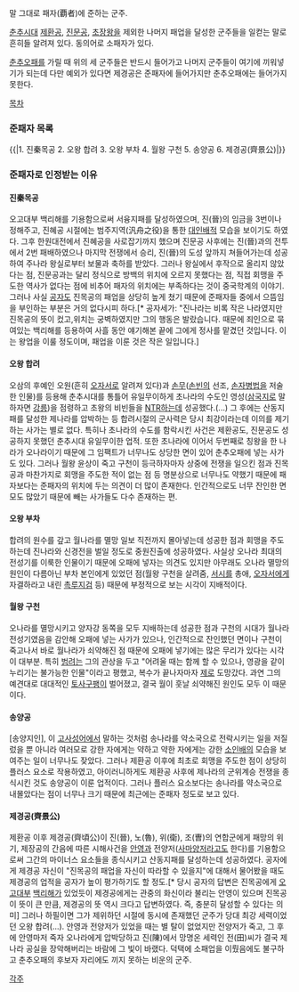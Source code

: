 말 그대로 패자(覇者)에 준하는 군주.

[[춘추시대]] [[제환공]], [[진문공]], [[초장왕]]을 제외한 나머지 패업을 달성한 군주들을 일컫는 말로 흔히들 알려져 있다. 동의어로 소패자가 있다.

[[춘추오패]]를 가릴 때 위의 세 군주들은 반드시 들어가고 나머지 군주들이 여기에 끼워넣기가 되는데 다만 예외가 있다면 제경공은 준패자에 들어가지만 춘추오패에는 들어가지 못한다.

[[목차]]
=== 준패자 목록 ===
{{|1. 진秦목공
2. 오왕 합려
3. 오왕 부차
4. 월왕 구천
5. 송양공
6. 제경공(齊景公)|}}

=== 준패자로 인정받는 이유 ===
==== 진秦목공 ====
오고대부 백리해를 기용함으로써 서융지패를 달성하였으며, 진(晉)의 임금을 3번이나 정해주고, 진혜공 시절에는 범주지역(汎舟之役)을 통한 [[대인배]]적 모습을 보이기도 하였다. 그후 한원대전에서 진혜공을 사로잡기까지 했으며 진문공 사후에는 진(晉)과의 전투에서 2번 패배하였으나 마지막 전쟁에서 승리, 진(晉)의 도성 앞까지 쳐들어가는데 성공하여 주나라 왕실로부터 보물과 축하를 받았다. 그러나 왕실에서 후작으로 올리지 않았다는 점, 진문공과는 달리 정식으로 방백의 위치에 오르지 못했다는 점, 직접 회맹을 주도한 역사가 없다는 점에 비추어 패자의 위치에는 부족하다는 것이 중국학계의 이야기. 그러나 사실 [[공자]]도 진목공의 패업을 상당히 높게 쳤기 때문에 준패자들 중에서 으뜸임을 부인하는 부분은 거의 없다시피 하다.[* 공자세가: "진나라는 비록 작은 나라였지만 진목공의 뜻이 컸고,위치는 궁벽하였지만 그의 행동은 발랐습니다. 때문에 죄인으로 묶여있는 백리해를 등용하여 사흘 동안 얘기해본 끝에 그에게 정사를 맡겼던 것입니다. 이는 왕업을 이룰 정도이며, 패업을 이룬 것은 작은 일입니다.]

==== 오왕 합려 ====
오삼의 후예인 오원(흔히 [[오자서]]로 알려져 있다)과 [[손무]]([[손빈]]의 선조, [[손자병법]]을 저술한 인물)를 등용해 춘추시대를 통틀어 유일무이하게 초나라의 수도인 영성([[삼국지]]로 말하자면 [[강릉]])을 점령하고 초왕의 비빈들을 [[NTR]]하는데 성공했다.(...) 그 후에는 산동지패를 달성한 제나라를 압박하는 등 합려시절의 군사력은 당시 최강이라는데 이의를 제기하는 사가는 별로 없다. 특히나 초나라의 수도를 함락시킨 사건은 제환공도, 진문공도 성공하지 못했던 춘추시대 유일무이한 업적. 또한 초나라에 이어서 두번째로 칭왕을 한 나라가 오나라이기 때문에 그 임팩트가 너무나도 상당한 면이 있어 춘추오패에 넣는 사가도 있다. 그러나 월왕 윤상이 죽고 구천이 등극하자마자 상중에 전쟁을 일으킨 점과 진목공과 마찬가지로 회맹을 주도한 적이 없는 점 등 명분상으로 너무나도 약했기 때문에 패자보다는 준패자의 위치에 두는 의견이 더 많이 존재한다. 인간적으로도 너무 잔인한 면모도 많았기 때문에 빼는 사가들도 다수 존재하는 편.

==== 오왕 부차 ====
합려의 원수를 갚고 월나라를 멸망 일보 직전까지 몰아넣는데 성공한 점과 회맹을 주도하는데 진나라와 신경전을 벌일 정도로 중원진출에 성공하였다. 사실상 오나라 최대의 전성기를 이룩한 인물이기 때문에 오패에 넣자는 의견도 있지만 아무래도 오나라 멸망의 원인이 다름아닌 부차 본인에게 있었던 점(월왕 구천을 살려줌, [[서시]]를 총애, [[오자서]]에게 자결하라고 내린 [[촉루지검]] 등) 때문에 부정적으로 보는 시각이 지배적이다.

==== 월왕 구천 ====
오나라를 멸망시키고 양자강 동쪽을 모두 지배하는데 성공한 점과 구천의 시대가 월나라 전성기였음을 감안해 오패에 넣는 사가가 있으나, 인간적으로 잔인했던 면이나 구천이 죽고나서 바로 월나라가 쇠약해진 점 때문에 오패에 넣기에는 많은 무리가 있다는 시각이 대부분. 특히 [[범려]]는 그의 관상을 두고 "어려울 때는 함께 할 수 있으나, 영광을 같이 누리기는 불가능한 인물"이라고 평했고, 복수가 끝나자마자 [[제]]로 도망갔다. 과연 그의 예견대로 대대적인 [[토사구팽]]이 벌어졌고, 결국 월이 훗날 쇠약해진 원인도 모두 이 때문이다.

==== 송양공 ====
[송양지인], 이 [[고사성어]]에서 말하는 것처럼 송나라를 약소국으로 전락시키는 일을 저질렀을 뿐 아니라 여러모로 강한 자에게는 약하고 약한 자에게는 강한 [[소인배]]의 모습을 보여주는 일이 너무나도 잦았다. 그러나 제환공 이후에 최초로 회맹을 주도한 점이 상당히 플러스 요소로 작용하였고, 아이러니하게도 제환공 사후에 제나라의 군위계승 전쟁을 종식시킨 것도 송양공이 이룬 업적이다. 그러나 플러스 요소보다는 송나라를 약소국으로 내몰았다는 점이 너무나 크기 때문에 최근에는 준패자 정도로 보고 있다.

==== 제경공(齊景公) ====
제환공 이후 제경공(齊頃公)이 진(晉), 노(魯), 위(衛), 조(曺)의 연합군에게 패망의 위기, 제장공의 간음에 따른 시해사건을 [[안영]]과 전양저([[사마양저]]라고도 한다)를 기용함으로써 그간의 마이너스 요소들을 종식시키고 산동지패를 달성하는데 성공하였다. 공자에게 제경공 자신이 "진목공의 패업을 자신이 따라할 수 있을지"에 대해서 물어봤을 때도 제경공의 업적을 공자가 높이 평가하기도 할 정도.[* 당시 공자의 답변은 진목공에게 [[오고대부]] [[백리해]]가 있었듯이 제경공에게는 관중의 화신이라 불리는 안영이 있으며 진목공이 뜻이 큰 만큼, 제경공의 뜻 역시 크다고 답변하였다. 즉, 충분히 달성할 수 있다는 의미] 그러나 하필이면 그가 제위하던 시절에 동시에 존재했던 군주가 당대 최강 세력이었던 오왕 합려(...). 안영과 전양저가 있었을 때는 별 탈이 없었지만 전양저가 죽고, 그 후에 안영마저 죽자 오나라에게 압박당하고 진(陳)에서 망명온 세력인 전(田)씨가 결국 제나라 공실을 장악해버리는 바람에 그 빛이 바랬다. 덕택에 소패업을 이뤘음에도 불구하고 춘추오패의 후보자 자리에도 끼지 못하는 비운의 군주.

[[각주]]
